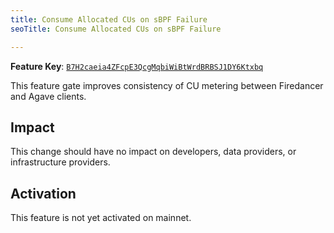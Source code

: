 ```yaml
---
title: Consume Allocated CUs on sBPF Failure
seoTitle: Consume Allocated CUs on sBPF Failure

---
```


**Feature Key**:
[`B7H2caeia4ZFcpE3QcgMqbiWiBtWrdBRBSJ1DY6Ktxbq`](https://explorer.solana.com/address/B7H2caeia4ZFcpE3QcgMqbiWiBtWrdBRBSJ1DY6Ktxbq)

This feature gate improves consistency of CU metering between Firedancer and
Agave clients.

## Impact

This change should have no impact on developers, data providers, or
infrastructure providers.

## Activation

This feature is not yet activated on mainnet.
